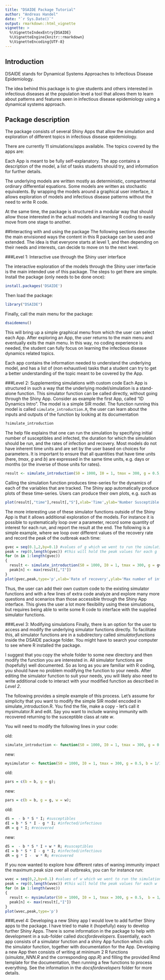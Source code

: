 ```yaml
---
title: "DSAIDE Package Tutorial"
author: "Andreas Handel"
date: "`r Sys.Date()`"
output: rmarkdown::html_vignette
vignette: >
  %\VignetteIndexEntry{DSAIDE}
  %\VignetteEngine{knitr::rmarkdown}
  %\VignetteEncoding{UTF-8}
---
```





## Introduction
DSAIDE stands for Dynamical Systems Approaches to Infectious Disease Epidemiology.

The idea behind this package is to give students and others interested in infectious diseases at the population level a tool that allows them to learn about patterns and features seen in infectious disease epidemiology using a dynamical systems approach.



## Package description

The package consists of several Shiny Apps that allow the simulation and exploration of different topics in infectious disease epidemiology. 

There are currently 11 simulations/apps available. The topics covered by the apps are:



Each App is meant to be fully self-explanatory. The app contains a description of the model, a list of tasks students should try, and information for further details. 


The underlying models are written mostly as deterministic, compartmental ordinary differential equations. Some models are written as stochastic equivalents. By wrapping the models around a graphical user interface, it allows exploration of models and infectious disease patterns without the need to write R code.

At the same time, the package is structured in a modular way that should allow those interested in the actual models and learning R coding to easily move from one stage to another.



##Interacting with and using the package
The following sections describe the main envisioned ways the content in this R package can be used and extended. The idea is that everyone starts at level 1, and then depending on their needs and interests, can decide to move on to the next level.


###Level 1: Interactive use through the Shiny user interface

The interactive exploration of the models through the Shiny user interfacie is the main intended use of this package. The steps to get there are simple. Install the package (only needs to be done once):
```r
install.packages('DSAIDE')
```

Then load the package:
```r
library("DSAIDE")
```

Finally, call the main menu for the package:
```r
dsaidemenu()
```

This will bring up a simple graphical menu from which the user can select each App. After exploring an App, the user returns to the main menu and eventually exits the main menu. In this way, no coding experience is needed, the student can fully focus on learning the infectious disease dynamics related topics.

Each app contains the information needed to understand the underlying model, and has a list of (non exhaustive) tasks that a student can try to get a better understanding of the topic meant to be covered by the App.  




###Level 2: Supplementing simulations with custom code
Each App is structured in such a way that the underlying model/simulation is a stand-alone function. This simulator function can be called directly, without going through the Shiny App. Consider as example the first App, called "ID Dynamics Intro". The model is a simple SIR model. The function running this model is called `simulate_introduction.R`, the user can learn about the inputs and outputs of the function by looking at its documentation
```r
?simulate_introduction
```

The help file explains that one can run the simulation by specifying initial number of susceptibles and infected, the duration for which the simulation should be run, and the rates of infection and recovery. Most models do not have inherent time units and are set by the user based on choices for parameters. It is important to ensure that all quantities that have time units (here, _tmax_, _g_ and _b_) are expressed in the same time units, e.g. days or months (or the inverse of those units for rates).   

```r
result <- simulate_introduction(S0 = 1000, I0 = 1, tmax = 300, g = 0.5,  b = 1/1000)
```
Calling the simulation function produces time-series for the dynamics of each of the variables that are tracked. 
The Shiny app automatically produce plots of these time-series. Users can produce their own plots, e.g. such as
```r
plot(result[,"time"],result[,"S"],xlab='Time',ylab='Number Susceptible',type='l')
```

The more interesting use of these simulator functions outside of the Shiny App is that it allows additional exploration of the models. For instance it is possible to systematically loop over a parameter, record some quantity of interest for each run, and report the result at the end. The following is a simple example, where we loop over different values of the recovery rate and record the peak of the outbreak each time:

```r
gvec = seq(0.1,2,by=0.1) #values of g which we went to run the simulation for
peak = rep(0,length(gvec)) #this will hold the peak values for each g
for (n in 1:length(gvec))
{
  result <- simulate_introduction(S0 = 1000, I0 = 1, tmax = 300, g = gvec[n],  b = 1/1000)
  peak[n] <- max(result[,"I"])
}
plot(gvec,peak,type='p',xlab='Rate of recovery',ylab='Max number of infected')
```

Thus, the user can add their own custom code to the existing simulator functions and with a few lines of extra code analyze and explore many more questions and scenarios than those accessible through the Shiny App interface. This gives the user a lot more flexibility using these simulations, but requires being able to write some R code to interface with the supplied simulator functions. 


###Level 3: Modifying simulations
Finally, there is an option for the user to access and modify the underlying simulator functions directly. To facilitate this, all simulator functions are in a subdirectory called _simulatorfunctions_ inside the DSAIDE package folder. You might have to search your computer to see where R installed the package. 

I suggest that you copy the whole folder to some new directory and then modify the function you are interested in. 
All simulator functions are (hopefully) well documented. So as long as you are familiar with R coding, you should have no problem modifying the function to your needs. After editing the simulator function to suit your needs, you will likely also need to write additional code to interact with your modified function as described in _Level 2_.

The following provides a simple example of this process. Let's assume for simplicity that you want to modify the simple SIR model encoded in simulate_introduction.R. You find the file, make a copy - let's call it mysimulator.R and edit. Say you want to include waning immunity with recovered returning to the susceptible class at rate _w_. 

You will need to modify the following lines in your code:

old:
```r
simulate_introduction <- function(S0 = 1000, I0 = 1, tmax = 300, g = 0.5, b = 1/1000)
```

new:
```r
mysimulator <- function(S0 = 1000, I0 = 1, tmax = 300, g = 0.5, b = 1/1000, w = 0)
```

old:
```r
pars = c(b = b, g = g);
```

new:
```r
pars = c(b = b, g = g, w = w);
```


old:
```r
dS =  - b * S * I; #susceptibles
dI = b * S * I - g * I; #infected/infectious
dR = g * I; #recovered
```

new:
```r
dS =  - b * S * I + w * R; #susceptibles
dI = b * S * I - g * I; #infected/infectious
dR = g * I -  w * R; #recovered
```


If you now wanted to explore how different rates of waning immunity impact the maximum peak size over all outbreaks, you can for instance run:


```r
wvec = seq(0,2,by=0.1) #values of w which we went to run the simulation for
peak = rep(0,length(wvec)) #this will hold the peak values for each w
for (n in 1:length(wvec))
{
  result <- mysimulator(S0 = 1000, I0 = 1, tmax = 300, g = 0.5,  b = 1/1000, w = wvec[n])
  peak[n] <- max(result[,"I"])
}
plot(wvec,peak,type='p')
```




###Level 4: Developing a new Shiny app
I would love to add further Shiny apps to the package. I have tried to make it (hopefully) easy to develop further Shiny Apps. There is some information in the package to help with development in a sub-folder called _docsfordevelopers_. Essentially, each app consists of a simulator function and a shiny App function which calls the simulator function, together with documentation for the App. Developing a new App then consists of writing at minimum 2 R functions (_simulate_NNN.R_ and the corresponding _app.R_) and filling the provided Rmd template for the documentation, then running a few functions to process everything. See the information in the _docsfordevelopers_ folder for more details. 


